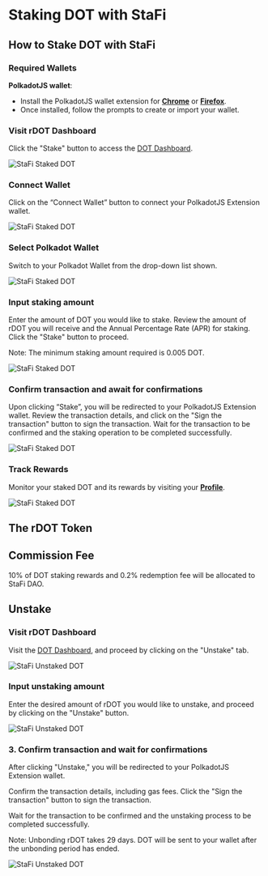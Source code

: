 # Staking DOT with StaFi


## How to Stake DOT with StaFi

### Required Wallets

**PolkadotJS wallet**:

- Install the PolkadotJS wallet extension for **[Chrome](https://chrome.google.com/webstore/detail/polkadot%7Bjs%7D-extension/mopnmbcafieddcagagdcbnhejhlodfdd)** or **[Firefox](https://addons.mozilla.org/en-US/firefox/addon/polkadot-js-extension/)**.
- Once installed, follow the prompts to create or import your wallet.

<Steps>

### Visit rDOT Dashboard

Click the "Stake" button to access the [DOT Dashboard](https://app.stafi.io/gallery/polkadot/DOT).

![StaFi Staked DOT](/image/stakingunstakingpolkadotdot_1.png)

### Connect Wallet

Click on the “Connect Wallet” button to connect your PolkadotJS Extension wallet.

![StaFi Staked DOT](/image/stakingunstakingpolkadotdot_2.png)

### Select Polkadot Wallet

Switch to your Polkadot Wallet from the drop-down list shown.

![StaFi Staked DOT](/image/stakingunstakingpolkadotdot_3.png)

### **Input staking amount**

Enter the amount of DOT you would like to stake. Review the amount of rDOT you will receive and the Annual Percentage Rate (APR) for staking. Click the "Stake" button to proceed.

<Callout type="info">
Note: The minimum staking amount required is 0.005 DOT.
<Callout>

![StaFi Staked DOT](/image/stakingunstakingpolkadotdot_4.png)

### **Confirm transaction and await for confirmations**

Upon clicking “Stake”, you will be redirected to your PolkadotJS Extension wallet. Review the transaction details, and click on the "Sign the transaction" button to sign the transaction. Wait for the transaction to be confirmed and the staking operation to be completed successfully.

![StaFi Staked DOT](/image/stakingunstakingpolkadotdot_5.png)

### **Track Rewards**

Monitor your staked DOT and its rewards by visiting your **[Profile](https://app.stafi.io/profile/polkadot?net=StaFi)**.

![StaFi Staked DOT](/image/stakingunstakingpolkadotdot_6.png)

</Steps>

## The rDOT Token


## Commission Fee

10% of DOT staking rewards and  0.2% redemption fee will be allocated to StaFi DAO.

## Unstake

<Steps>

### **Visit rDOT Dashboard**

Visit the [DOT Dashboard](https://app.stafi.io/gallery/polkadot/DOT), and proceed by clicking on the "Unstake" tab.

![StaFi Unstaked DOT](/image/stakingunstakingpolkadotdot_7.png)

### **Input unstaking amount**

Enter the desired amount of rDOT you would like to unstake, and proceed by clicking on the "Unstake" button.

![StaFi Unstaked DOT](/image/stakingunstakingpolkadotdot_8.png)

### 3. **Confirm transaction and wait for confirmations**

After clicking "Unstake," you will be redirected to your PolkadotJS Extension wallet. 

Confirm the transaction details, including gas fees. Click the "Sign the transaction" button to sign the transaction. 

Wait for the transaction to be confirmed and the unstaking process to be completed successfully.

<Callout type="info">
Note: Unbonding rDOT takes 29 days. DOT will be sent to your wallet after the unbonding period has ended.
<Callout>

![StaFi Unstaked DOT](/image/stakingunstakingpolkadotdot_9.png)

</Steps>
